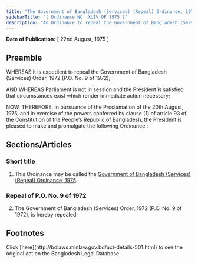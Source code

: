 ```yaml
---
title: "The Government of Bangladesh (Services) (Repeal) Ordinance, 1975"
sidebarTitle: "( Ordinance NO. XLIV OF 1975 )"
description: "An Ordinance to repeal the Government of Bangladesh (Services) Order, 1972."
---
```


**Date of Publication:** [ 22nd August, 1975 ]

## Preamble

WHEREAS it is expedient to repeal the Government of Bangladesh (Services) Order, 1972 (P.O. No. 9 of 1972);

AND WHEREAS Parliament is not in session and the President is satisfied that circumstances exist which render immediate action necessary;

NOW, THEREFORE, in pursuance of the Proclamation of the 20th August, 1975, and in exercise of the powers conferred by clause (1) of article 93 of the Constitution of the People’s Republic of Bangladesh, the President is pleased to make and promulgate the following Ordinance :-

## Sections/Articles

### Short title

1. This Ordinance may be called the [Government of Bangladesh (Services) (Repeal) Ordinance, 1975](/laws/volume-19/act-501 "Government of Bangladesh (Services) (Repeal) Ordinance, 1975").

### Repeal of P.O. No. 9 of 1972

2. The Government of Bangladesh (Services) Order, 1972 (P.O. No. 9 of 1972), is hereby repealed.

## Footnotes

<Note>
  Click [here](http://bdlaws.minlaw.gov.bd/act-details-501.html) to see the original act on the Bangladesh Legal Database.
</Note>
